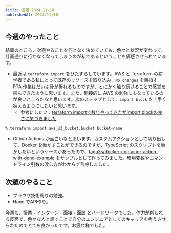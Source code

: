 ```yaml
---
title: 週報 2024-11-10
publishedAt: 2024/11/10
---
```


## 今週のやったこと

結局のところ、次週やることを何となく決めていても、色々と状況が変わって、計画通りに行かなくなってしまうのが私であるということを痛感させられています。

- 最近は `terraform import` をひたすらしています。AWS と Terraform の初学者である私にとって既存のリソースを取り込み、`No changes` を目指す RTA 作業はだいぶ骨が折れるものですが、とにかく触り続けることで感覚を掴んできたように思います。また、間接的に AWS の勉強にもなっているのが良いところだなと思います。次のステップとして、`import block` を上手く扱えるようにしたいと思います。
  - 参考にしたい：[terraform importで数年やってきたがImport blockの良さに気づきました](https://zenn.dev/aeonpeople/articles/d63e84494d9e2c)

```bash
% terraform import aws_s3_bucket.bucket bucket-name
```

- Github Actions が面白いなと思います。カスタムアクションとして切り出して、Docker を動かすことができるのですが、TypeScript のスクリプトを動かしたいというケースがあったので、[taga3s/docker-container-action-with-deno-example](https://github.com/taga3s/docker-container-action-with-deno-example) をサンプルとして作ってみました。環境変数やコマンドライン引数の渡し方がわからず苦慮しました。

## 次週のやること

- ブラウザ技術周りの勉強。
- Hono でAPI作り。

今週も、授業・インターン・面接・面談 とハードワークでした。体力が削られる反面で、色々な人と話すことで自分のエンジニアとしてのキャリアを考えさせられたのでとても良かったです。お疲れ様でした。
